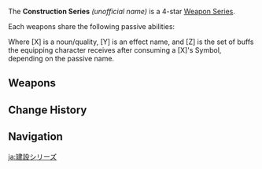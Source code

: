 {{Weapon Series Infobox
|quality = 4
|region  = Fontaine
|naming  = Passive names are types of songs
|lore    = Tools used in Fontaine's construction
|other   = 
}}
The '''Construction Series''' ''(unofficial name)'' is a 4-star [[Weapon Series]].

Each weapons share the following passive abilities:
{{Description|''When the wielder is [[heal]]ed or heals others, they will gain a [X]'s Symbol that lasts 30s, up to a maximum of 3 Symbols. When using their [[Elemental Skill]] or [[Elemental Burst|Burst]], all Symbols will be consumed and the [Y] effect will be granted for 10s. For each Symbol consumed, [Z]. The [Y] effect can be triggered once every 15s, and Symbols can be gained even when the character is not on the field.''}}

Where [X] is a noun/quality, [Y] is an effect name, and [Z] is the set of buffs the equipping character receives after consuming a [X]'s Symbol, depending on the passive name.

==Weapons==
{{Weapons by Category Table|type=Construction Series}}
<!--
==Lore==
-->
==Change History==
{{Change History|4.1}}

==Navigation==
{{Weapon Series Navbox}}

[[ja:建設シリーズ]]